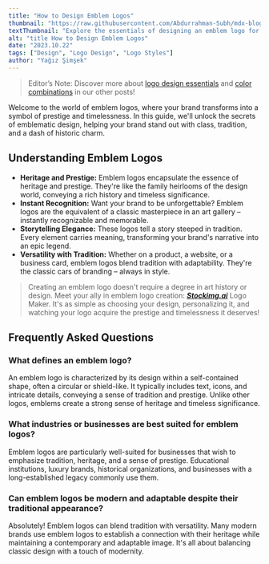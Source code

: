 ```yaml
---
title: "How to Design Emblem Logos"
thumbnail: "https://raw.githubusercontent.com/Abdurrahman-Subh/mdx-blog/main/images/logo-emblem.png"
textThumbnail: "Explore the essentials of designing an emblem logo for your business."
alt: "title How to Design Emblem Logos"
date: "2023.10.22"
tags: ["Design", "Logo Design", "Logo Styles"]
author: "Yağız Şimşek"
---
```


<CustomImage
  src="https://raw.githubusercontent.com/Abdurrahman-Subh/mdx-blog/main/images/title-emblem.png"
  alt="title How to Design Emblem Logos"
/>
> Editor’s Note: Discover more about [logo design essentials](https://stockimg.ai/blog/design/how-to-design-a-logo) and [color combinations](https://stockimg.ai/blog/design/the-psychology-of-color-in-design) in our other posts!

Welcome to the world of emblem logos, where your brand transforms into a symbol of prestige and timelessness. In this guide, we'll unlock the secrets of emblematic design, helping your brand stand out with class, tradition, and a dash of historic charm.

## Understanding Emblem Logos
- **Heritage and Prestige:** Emblem logos encapsulate the essence of heritage and prestige. They're like the family heirlooms of the design world, conveying a rich history and timeless significance.
- **Instant Recognition:** Want your brand to be unforgettable? Emblem logos are the equivalent of a classic masterpiece in an art gallery – instantly recognizable and memorable.
- **Storytelling Elegance:** These logos tell a story steeped in tradition. Every element carries meaning, transforming your brand's narrative into an epic legend.
- **Versatility with Tradition:** Whether on a product, a website, or a business card, emblem logos blend tradition with adaptability. They're the classic cars of branding – always in style.

> Creating an emblem logo doesn't require a degree in art history or design. Meet your ally in emblem logo creation: ***[Stockimg.ai](https://stockimg.ai/home)*** Logo Maker. It's as simple as choosing your design, personalizing it, and watching your logo acquire the prestige and timelessness it deserves!

## Frequently Asked Questions
### What defines an emblem logo?
An emblem logo is characterized by its design within a self-contained shape, often a circular or shield-like. It typically includes text, icons, and intricate details, conveying a sense of tradition and prestige. Unlike other logos, emblems create a strong sense of heritage and timeless significance.
### What industries or businesses are best suited for emblem logos?
Emblem logos are particularly well-suited for businesses that wish to emphasize tradition, heritage, and a sense of prestige. Educational institutions, luxury brands, historical organizations, and businesses with a long-established legacy commonly use them.
### Can emblem logos be modern and adaptable despite their traditional appearance?
Absolutely! Emblem logos can blend tradition with versatility. Many modern brands use emblem logos to establish a connection with their heritage while maintaining a contemporary and adaptable image. It's all about balancing classic design with a touch of modernity.
